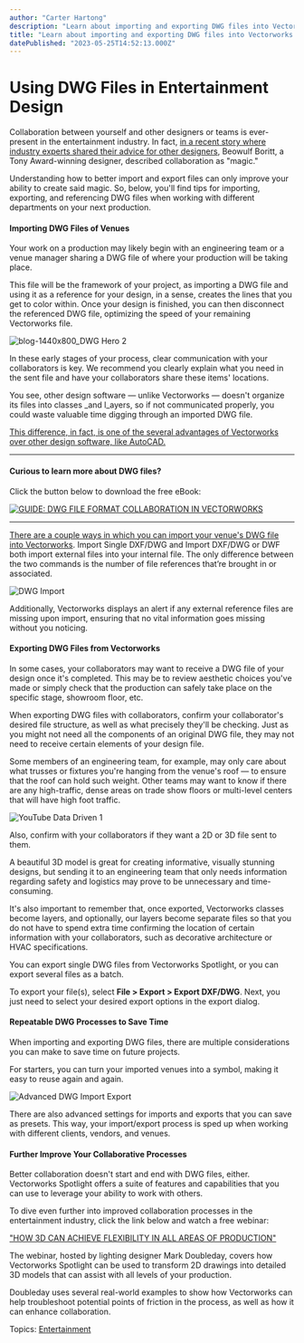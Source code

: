 ```yaml
---
author: "Carter Hartong"
description: "Learn about importing and exporting DWG files into Vectorworks Spotlight, as well as some advice on streamlining your collaborative process. "
title: "Learn about importing and exporting DWG files into Vectorworks Spotlight, as well as some advice on streamlining your collaborative process. " 
datePublished: "2023-05-25T14:52:13.000Z"
---
```

# Using DWG Files in Entertainment Design

Collaboration between yourself and other designers or teams is ever-present in the entertainment industry. In fact, [in a recent story where industry experts shared their advice for other designers](../../../net/vectorworks/blog/-three-designers-share-the-importance-of-collaboration.html), Beowulf Boritt, a Tony Award-winning designer, described collaboration as "magic."

Understanding how to better import and export files can only improve your ability to create said magic. So, below, you'll find tips for importing, exporting, and referencing DWG files when working with different departments on your next production. 

#### Importing DWG Files of Venues

Your work on a production may likely begin with an engineering team or a venue manager sharing a DWG file of where your production will be taking place. 

This file will be the framework of your project, as importing a DWG file and using it as a reference for your design, in a sense, creates the lines that you get to color within. Once your design is finished, you can then disconnect the referenced DWG file, optimizing the speed of your remaining Vectorworks file. 

![blog-1440x800_DWG Hero 2](https://blog.vectorworks.net/hs-fs/hubfs/2300518_ENT%20DWG/blog-1440x800_DWG%20Hero%202.png?width=1440&height=800&name=blog-1440x800_DWG%20Hero%202.png)

In these early stages of your process, clear communication with your collaborators is key. We recommend you clearly explain what you need in the sent file and have your collaborators share these items' locations.

You see, other design software — unlike Vectorworks — doesn't organize its files into classes _and l_ayers, so if not communicated properly, you could waste valuable time digging through an imported DWG file. 

[This difference, in fact, is one of the several advantages of Vectorworks over other design software, like AutoCAD.](../../../net/vectorworks/blog/top-4-features-autocad-doesnt-have-but-vectorworks-does.html) 

---

#### Curious to learn more about DWG files?   

Click the button below to download the free eBook:

[![GUIDE: DWG FILE FORMAT COLLABORATION IN VECTORWORKS](https://no-cache.hubspot.com/cta/default/3018241/d9e79962-d75f-43ac-b990-f027bbc8357c.png)](https://cta-redirect.hubspot.com/cta/redirect/3018241/d9e79962-d75f-43ac-b990-f027bbc8357c) 

---

[There are a couple ways in which you can import your venue's DWG file into Vectorworks](https://app-help.vectorworks.net/2023/eng/VW2023%5FGuide/DXFDWG/DXF%5FDWG%5Fand%5FDWF%5Ffile%5Fimport.htm?rhsearch=DWG&rhhlterm=dwg). Import Single DXF/DWG and Import DXF/DWG or DWF both import external files into your internal file. The only difference between the two commands is the number of file references that’re brought in or associated.

![DWG Import](https://blog.vectorworks.net/hs-fs/hubfs/2300518_ENT%20DWG/DWG%20Import.png?width=1440&height=1131&name=DWG%20Import.png)

Additionally, Vectorworks displays an alert if any external reference files are missing upon import, ensuring that no vital information goes missing without you noticing.

#### Exporting DWG Files from Vectorworks 

In some cases, your collaborators may want to receive a DWG file of your design once it's completed. This may be to review aesthetic choices you've made or simply check that the production can safely take place on the specific stage, showroom floor, etc. 

When exporting DWG files with collaborators, confirm your collaborator's desired file structure, as well as what precisely they'll be checking. Just as you might not need all the components of an original DWG file, they may not need to receive certain elements of your design file.

Some members of an engineering team, for example, may only care about what trusses or fixtures you're hanging from the venue's roof — to ensure that the roof can hold such weight. Other teams may want to know if there are any high-traffic, dense areas on trade show floors or multi-level centers that will have high foot traffic.

![YouTube Data Driven 1](https://blog.vectorworks.net/hs-fs/hubfs/Blog%20Images/230413_ENT%20YouTube%20Repurpose%20Data-Driven/YouTube%20Data%20Driven%201.png?width=1440&height=815&name=YouTube%20Data%20Driven%201.png)

Also, confirm with your collaborators if they want a 2D or 3D file sent to them.

A beautiful 3D model is great for creating informative, visually stunning designs, but sending it to an engineering team that only needs information regarding safety and logistics may prove to be unnecessary and time-consuming.

It's also important to remember that, once exported, Vectorworks classes become layers, and optionally, our layers become separate files so that you do not have to spend extra time confirming the location of certain information with your collaborators, such as decorative architecture or HVAC specifications.

You can export single DWG files from Vectorworks Spotlight, or you can export several files as a batch. 

To export your file(s), select **File > Export > Export DXF/DWG**. Next, you just need to select your desired export options in the export dialog. 

#### Repeatable DWG Processes to Save Time

When importing and exporting DWG files, there are multiple considerations you can make to save time on future projects.

For starters, you can turn your imported venues into a symbol, making it easy to reuse again and again.

![Advanced DWG Import Export](https://blog.vectorworks.net/hs-fs/hubfs/2300518_ENT%20DWG/Advanced%20DWG%20Import%20Export.png?width=1440&height=1012&name=Advanced%20DWG%20Import%20Export.png)

There are also advanced settings for imports and exports that you can save as presets. This way, your import/export process is sped up when working with different clients, vendors, and venues.

#### Further Improve Your Collaborative Processes

Better collaboration doesn't start and end with DWG files, either. Vectorworks Spotlight offers a suite of features and capabilities that you can use to leverage your ability to work with others. 

To dive even further into improved collaboration processes in the entertainment industry, click the link below and watch a free webinar:

["HOW 3D CAN ACHIEVE FLEXIBILITY IN ALL AREAS OF PRODUCTION"](https://university.vectorworks.net/course/view.php?id=175)

The webinar, hosted by lighting designer Mark Doubleday, covers how Vectorworks Spotlight can be used to transform 2D drawings into detailed 3D models that can assist with all levels of your production.

Doubleday uses several real-world examples to show how Vectorworks can help troubleshoot potential points of friction in the process, as well as how it can enhance collaboration. 

 Topics: [Entertainment](https://blog.vectorworks.net/topic/entertainment) 

 